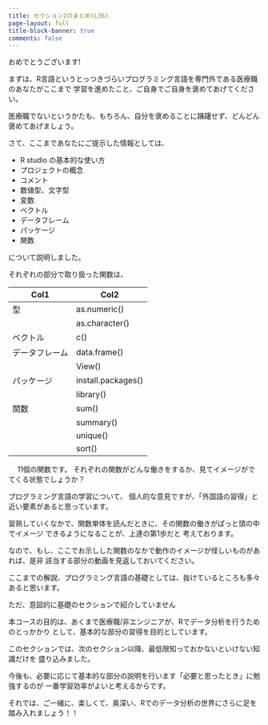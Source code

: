 ```yaml
---
title: セクション2のまとめ(L36)
page-layout: full
title-block-banner: true
comments: false
---
```


おめでとうございます!

まずは、R言語というとっつきづらいプログラミング言語を専門外である医療職のあなたがここまで 学習を進めたこと、ご自身でご自身を褒めてあげてください。

医療職でないというかたも、もちろん、自分を褒めることに躊躇せず、どんどん褒めてあげましょう。

さて、ここまであなたにご提示した情報としては、

-   R studio の基本的な使い方
-   プロジェクトの概念
-   コメント
-   数値型、文字型
-   変数
-   ベクトル
-   データフレーム
-   パッケージ
-   関数

について説明しました。

それぞれの部分で取り扱った関数は、

| Col1           | Col2               |
|----------------|--------------------|
| 型             | as.numeric()       |
|                | as.character()     |
| ベクトル       | c()                |
| データフレーム | data.frame()       |
|                | View()             |
| パッケージ     | install.packages() |
|                | library()          |
| 関数           | sum()              |
|                | summary()          |
|                | unique()           |
|                | sort()             |
　
11個の関数です。 それぞれの関数がどんな働きをするか、見てイメージがでてくる状態でしょうか？

プログラミング言語の学習について、 個人的な意見ですが、「外国語の習得」と近い要素があると思っています。

習熟していくなかで、関数単体を読んだときに、その関数の働きがぱっと頭の中でイメージ できるようになることが、上達の第1歩だと 考えております。

なので、もし、ここでお示しした関数のなかで動作のイメージが怪しいものがあれば、是非 該当する部分の動画を見返しておいてください。

ここまでの解説、プログラミング言語の基礎としては、抜けているところも多々あると思います。

ただ、意図的に基礎のセクションで紹介していません

本コースの目的は、あくまで医療職/非エンジニアが、Rでデータ分析を行うためのとっかかり として、基本的な部分の習得を目的としています。

このセクションでは、次のセクション以降、最低限知っておかないといけない知識だけを 盛り込みました。

今後も、必要に応じて基本的な部分の説明を行います「必要と思ったとき」に勉強するのが 一番学習効率がよいと考えるからです。

それでは、ご一緒に、楽しくて、奥深い、Rでのデータ分析の世界にさらに足を踏み入れましょう！！
